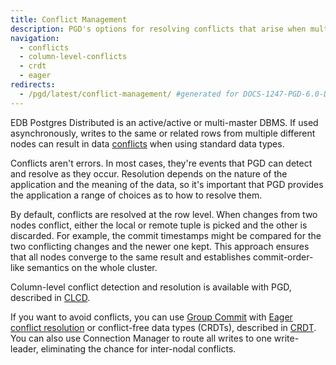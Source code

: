 ```yaml
---
title: Conflict Management
description: PGD's options for resolving conflicts that arise when multiple nodes write to the same or related rows.
navigation:
  - conflicts
  - column-level-conflicts
  - crdt
  - eager
redirects:
  - /pgd/latest/conflict-management/ #generated for DOCS-1247-PGD-6.0-Docs
---
```


EDB Postgres Distributed is an active/active or multi-master DBMS. If used asynchronously, writes to the same or related rows from multiple different nodes can result in data [conflicts](conflicts) when using standard data types.

Conflicts aren't errors. In most cases, they're events that PGD can detect and resolve as they occur. Resolution depends on the nature of the application and the meaning of the data, so it's important that
PGD provides the application a range of choices as to how to resolve them.

By default, conflicts are resolved at the row level. When changes from two nodes conflict, either the local or remote tuple is picked and the other is discarded. For example, the commit timestamps might be compared for the two conflicting changes and the newer one kept. This approach ensures that all nodes converge to the same result and establishes commit-order-like semantics on the whole cluster.

Column-level conflict detection and resolution is available with PGD, described in [CLCD](column-level-conflicts).

If you want to avoid conflicts, you can use [Group Commit](/pgd/6/reference/commit-scopes/group-commit/) with [Eager conflict resolution](/pgd/6/reference/commit-scopes/group-commit/#eager-conflict-resolution) or conflict-free data types (CRDTs), described in [CRDT](crdt). You can also use Connection Manager to route all writes to one write-leader, eliminating the chance for inter-nodal conflicts.
